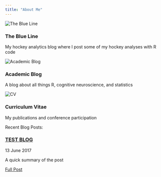 ```yaml
---
title: "About Me"
---
```


<section class="portfolio">
<div class="container">
<div class="row">
<div class="col-md-4">
<img src="images/the-blue-line-logo.png" alt="The Blue Line" title="The Blue Line"/>
<h3>The Blue Line</h3>
<p>My hockey analytics blog where I post some of my hockey analyses with R code</p>
</div>
<div class="col-md-4">
<img src="images/flobe.png" alt="Academic Blog" title="Academic Blog"/>
<h3>Academic Blog</h3>
<p>A blog about all things R, cognitive neuroscience, and statistics</p>
</div>
<div class="col-md-4">
<img src="images/cvLogo.png" alt="CV" title="CV"/>
<h3>Curriculum Vitae</h3>
<p>My publications and conference participation</p>
</div>
</div>
</div>
</section>

Recent Blog Posts:

<article>
<h3><a href="testblog.html">TEST BLOG</a></h3>
<div class="summary">
<span><i class="fa fa-calendar"></i>13 June 2017</span>
<p>A quick summary of the post</p>
<a class="btn btn-outline-primary btn-sm" href="testblog.html">Full Post</a>
</div>
</article>


